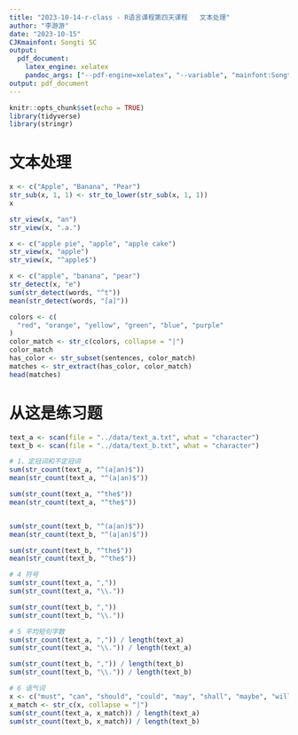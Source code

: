```yaml
---
title: "2023-10-14-r-class - R语言课程第四天课程   文本处理"
author: "李游游"
date: "2023-10-15"
CJKmainfont: Songti SC
output:
  pdf_document: 
    latex_engine: xelatex
    pandoc_args: ["--pdf-engine=xelatex", "--variable", "mainfont:Songti SC"]
output: pdf_document
---
```


```r
knitr::opts_chunk$set(echo = TRUE)
library(tidyverse)
library(stringr)
```

# 文本处理
```r
x <- c("Apple", "Banana", "Pear")
str_sub(x, 1, 1) <- str_to_lower(str_sub(x, 1, 1))
x
```

```r
str_view(x, "an")
str_view(x, ".a.")
```

```r
x <- c("apple pie", "apple", "apple cake")
str_view(x, "apple")
str_view(x, "^apple$")
```
```r
x <- c("apple", "banana", "pear")
str_detect(x, "e")
sum(str_detect(words, "^t"))
mean(str_detect(words, "[a]"))
```

```r
colors <- c(
  "red", "orange", "yellow", "green", "blue", "purple"
)
color_match <- str_c(colors, collapse = "|")
color_match
has_color <- str_subset(sentences, color_match)
matches <- str_extract(has_color, color_match)
head(matches)

```


# 从这是练习题

```r
text_a <- scan(file = "../data/text_a.txt", what = "character")
text_b <- scan(file = "../data/text_b.txt", what = "character")

# 1、定冠词和不定冠词
sum(str_count(text_a, "^(a|an)$"))
mean(str_count(text_a, "^(a|an)$"))

sum(str_count(text_a, "^the$"))
mean(str_count(text_a, "^the$"))


sum(str_count(text_b, "^(a|an)$"))
mean(str_count(text_b, "^(a|an)$"))

sum(str_count(text_b, "^the$"))
mean(str_count(text_b, "^the$"))
```

```r
# 4 符号
sum(str_count(text_a, ","))
sum(str_count(text_a, "\\."))

sum(str_count(text_b, ","))
sum(str_count(text_b, "\\."))
```
```r
# 5 平均短句字数
sum(str_count(text_a, ",")) / length(text_a)
sum(str_count(text_a, "\\.")) / length(text_a)

sum(str_count(text_b, ",")) / length(text_b)
sum(str_count(text_b, "\\.")) / length(text_b)

```
```r
# 6 语气词
x <- c("must", "can", "should", "could", "may", "shall", "maybe", "will", "likely", "unlikely")
x_match <- str_c(x, collapse = "|")
sum(str_count(text_a, x_match)) / length(text_a)
sum(str_count(text_b, x_match)) / length(text_b)
```




